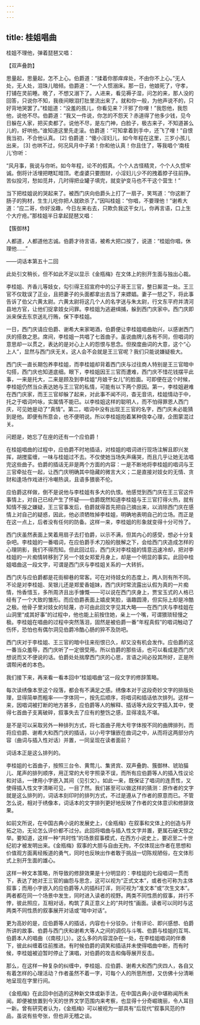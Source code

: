```yaml
---
---
---
```

title: 桂姐唱曲
---




桂姐不理他，弹着琵琶又唱：

【双声叠韵】

思量起，思量起，怎不上心。伯爵道：“揉着你那痒痒处，不由你不上心。”无人处，无人处，泪珠儿暗倾。伯爵道：“一个人惯溺床。那一日，他娘死了，守孝，打铺在灵前睡。晚了，不想又溺下了。人进来，看见褥子湿，问怎的来，那人没的回答，只说你不知，我夜间眼泪打肚里流出来了。就和你一般，为他声说不的，只好背地哭罢了。”桂姐道：“没羞的孩儿，你看见来？汗邪了你哩！”我怨他，我怨他，说他不尽。伯爵道：“我又一件说，你怎的不怨天？赤道得了他多少钱，见今日躲在人家，把买卖都了。说他不尽，是左门神，白脸子，极古来子，不知道甚么儿的，好哄他。”谁知道这里先走滚。伯爵道：“可知拿着到手中，还飞了哩！”自恨我当初，不合他认真。 [2] 伯爵道：“傻小淫妇儿，如今年程在这里，三岁小孩儿出来， [3] 也哄不过，何况风月中子弟！你和他认真！你且住了，等我唱个‘南枝儿’你听：

“风月事，我说与你听。如今年程，论不的假真。个个人古怪精灵，个个人久惯牢诚。倒将计活埋把瞎缸暗顶。老虔婆只要图财，小淫妇儿少不的拽着脖子往前挣。苦似投河，愁如觅井，几时得把业罐子填完，就变驴变马也不干这个营生！”

当下把桂姐说的哭起来了。被西门庆向伯爵头上打了一扇子，笑骂道：“你这断了肠子的狗材，生生儿吃你把人就欧杀了。”因叫桂姐：“你唱，不要理他！”谢希大道：“应二哥，你好没趣，今日左来右去，只欺负我这干女儿，你再言语，口上生个大疔疮。”那桂姐半日拿起琵琶又唱：

【簇御林】

人都道，人都道他志诚。伯爵才待言语，被希大把口按了，说道：“桂姐你唱，休理他……”

——词话本第五十二回

此处引文稍长，但不如此不足以显示《金瓶梅》在文体上的别开生面与独出心裁。

李桂姐、齐香儿等妓女，勾引得王招宣府中的公子哥王三官，整日厮混一处。王三官不仅耽误了正业，且把妻子的头面都拿出去当了来嫖娼。妻子一怒之下，将此事告诉了伯父六黄太尉。六黄太尉将这几个人的名字送与朱太尉，行文东平府并清河县地方官，让他们捉拿妓女问罪。李桂姐为逃避缉捕，躲到西门庆家中。西门庆即派来保去东京送礼行贿，保下李桂姐。

一日，西门庆请应伯爵、谢希大来家喝酒，伯爵便让李桂姐唱曲助兴，以感谢西门庆的搭救之恩。席间，李桂姐一共唱了七首曲子。虽说曲牌儿各有不同，但唱词的意思却一以贯之，表达的是对心上人的怨恨与思念。但揆度曲词的大意，这个“心上人”，显然与西门庆无关。这人会不会就是王三官呢？我们只能说嫌疑极大。

西门庆一直长期包养李桂姐，而李桂姐却背着西门庆与过往商人特别是王三官暗中勾搭，西门庆也知道底细。眼下，李桂姐因王三官而遭难，西门庆不惜花钱摆平此事，一来是托大，二来是顾及到李桂姐“月娘干女儿”的脸面。可即便在这个时候，李桂姐仍然当众表达她与王三官的私情，可能有以下两个原因。第一，李桂姐避难在西门庆家，而王三官却躲了起来，对此事不闻不问，杳无音讯，桂姐情动于中，托之于唱词吟咏，实属情不能已。以李桂姐这样的聪明人，而不怕得罪恩人西门庆，可见她是动了“真情”。第二，唱词中没有出现王三官的名字，西门庆未必能猜到是他。即便有所意会，也不便明说。所以李桂姐抱着某种侥幸心理，企图蒙混过关。

问题是，她忘了在座的还有一个应伯爵！

在桂姐唱曲的过程中，应伯爵不时地插话，对桂姐的唱词进行现场注解且即兴发挥，胡搅蛮缠，一味与桂姐过不去。不仅使她当场失声痛哭，而且几乎让她无法唱完这些曲子。伯爵的插话无非是两个方面的内容：一是不断地将李桂姐的唱词与王三官牵扯在一起，让西门庆明确其中隐藏的微言大义；二是直接对妓女的无情、贪财和逢场作戏进行冷嘲热讽，且语多猥亵不伦。

应伯爵这样做，倒不是说他与李桂姐有多大的仇恨。他感觉到西门庆在王三官这件事情上，对自己已经产生了怀疑——伯爵既然知道李桂姐与王三官打得火热，就有知情不报之嫌疑，王三官事发后，伯爵就得首先把自己摘出来，以消除西门庆在感情上对自己的疑惑，因此，他必须牺牲掉李桂姐，明确地表明自己的立场。而正是在这一点上，后者没有任何的防备。这样一来，李桂姐的形象就变得十分可怜了。

西门庆虽然表面上笑着用扇子去打伯爵，以示不满，但其内心的感受，想必十分复杂吧。李桂姐的一番唱词，在应伯爵手术刀般的肢解之下，会给西门庆造成怎样的心理阴影，我们不得而知。但此回过后，西门庆对李桂姐的情意迅速冷却，把对李桂姐的一片痴情转移到了另一个妓女郑爱月身上，却是一个明显的事实。此回中桂姐唱曲这一段文字，可谓是西门庆与李桂姐关系的一大转折。

西门庆与应伯爵都是花街柳巷的常客。可在对待妓女的态度上，两人则有所不同。不论是对李桂姐、吴银儿还是郑爱香姐妹，西门庆时常流露出认假为真的一片痴情，怜香惜玉，多所周济且出手慷慨——可以说在西门庆身上，贾宝玉式的人格已经有了一个大致的雏形。而应伯爵表面上嬉皮笑脸，谐趣圆滑，但实际上却是冷酷之极。他骨子里对妓女的轻蔑，亦可由此回文字见其大略——在西门庆与李桂姐在山洞里“成其好事”的过程中，他也能上前按住她，亲上一个嘴，可谓猥琐轻慢之极。李桂姐在唱曲的过程中突然落泪，固然是被伯爵一番“年程真假”的唱词触动了伤怀，恐怕也有偶尔洞见伯爵冷酷心肠的猝不及防吧。

西门庆对于李桂姐、王三官的暗中往来衔恨已久，却又没有机会发作。应伯爵的这一番当众羞辱，西门庆听了一定很受用。所以伯爵的那些话，也可以看成是西门庆想说而又不便说的话。伯爵处处揣摩西门庆的心思，言语之间必投其所好，正是所谓帮闲者的本色。

我们接下来，再来看一看本回中“桂姐唱曲”这一段文字的修辞策略。

每次读绣像本至这个段落，都会有不满足之感。绣像本对于这段奇妙文字的排版处理，显得简单而粗率——字体同一，按先后顺序，将唱词和插话依次排列。这样一来，因唱词被打断的地方甚多，应伯爵等人的解释、插话等大段文字插入其中，使得七首曲子支离破碎，叙事失去了应有的整饬之感，显得凌乱不堪。

是不是可以采取另外一种排列方式，将七首曲子用大号字体按不同的曲牌排列，而将应伯爵、谢希大和西门庆的插话，以小号字镶嵌在曲词之中，从而将这两部分内容（曲词与插入性对话）并置，一同呈现在读者面前？

词话本正是这么排列的。

李桂姐的七首曲子，按照三台令、黄莺儿、集贤宾、双声叠韵、簇御林、琥珀猫儿、尾声的排列顺序，用正常的大号字照录不误，而所有应伯爵等人的插入性议论和对话，一律用小字嵌入其间（见引文）。如此一来，既保证了唱词的连贯性，又使得插入性文字清晰可见，一目了然。我们甚至可以做这样的猜测：原作者的文字就是这么排列的，词话本刻印时的排列方式，不过是遵从了作者的原意而已。不管怎么说，相对于绣像本，词话本的文字排列更好地反映了作者的文体意识和修辞效果。

如前文所说，在中国古典小说的发展史上，《金瓶梅》在叙事和文体上的创造与开拓之功，无论怎么评价都不过分。此回将唱曲与插入性文字并置，更属石破天惊之举。要知道，这样一种“共时性”的场景叙事模式，在西方小说史上，要迟至二十世纪初才被发明出来。《金瓶梅》叙事的大胆与自由无拘，不仅体现出作者在思想和价值观方面离经叛道的勇气，同时也反映出作者敢于挑战一切陈规陋俗，在文体形式上别开生面的雄心。

这样一种文本策略，所导致的修辞效果是十分明显的：李桂姐的七段唱词一贯而下，表达了她对王三官的幽怨与思念，这可以视为“正式文本”，或者也可称为主体叙事；而用小字嵌入的应伯爵等人的插科打诨，则可视为“准文本”或“次生文本”。两者都在同一个场景中发生，同时进入读者的视野。两类不同性质的叙事，并行不悖，彼此照应，互相对话，构筑了真正意义上的“共时性”画面。读者可以同时与这两类不同性质的叙事展开对话或“暗中对话”。

更为高妙的是，应伯爵等人的插话，内容也十分驳杂。计有评论、即兴感想、伯爵所讲的故事、伯爵与西门庆和谢希大等人之间的调侃与斗嘴、伯爵与桂姐的互骂、伯爵本人的唱曲（《南枝儿》）。这么多的内容混杂在一处，在李桂姐唱词的伴奏下，彼此纠缠着往前推进。有时候伯爵的调笑和插话并未使得唱曲中断，而有时候，李桂姐被迫暂时停止了演唱，对伯爵的攻击和侮辱展开反击。

那么，在这样一种复杂的纠缠中，李桂姐、应伯爵、谢希大和西门庆四人，各自又有着怎样的心理活动？作者虽然不着一字，可每个人的所思所想，又仿佛十分清晰地呈现在字里行间。

《金瓶梅》在此回中创造的这种新文体或新手法，在中国古典小说中堪称闻所未闻。即便被放置到今天的世界文学范围内来考察，也显得十分奇崛瑰丽，令人耳目一新。曾有研究者认为，《金瓶梅》可以被视为一部具有“后现代”叙事风范的作品，虽说有些夸张，但也非无稽之谈。